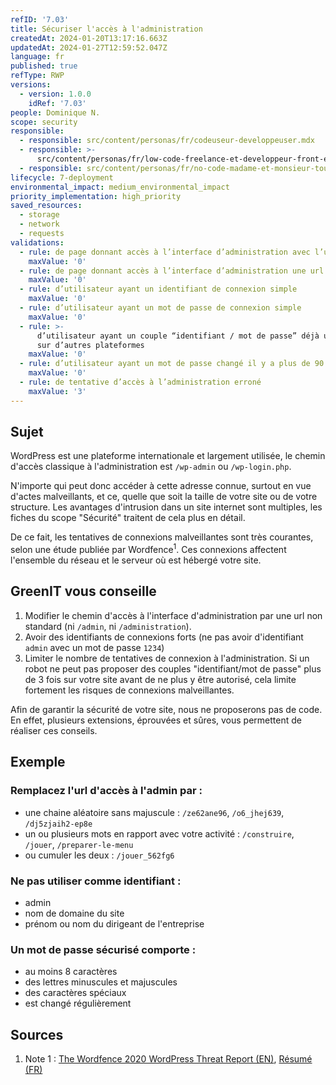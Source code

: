 ```yaml
---
refID: '7.03'
title: Sécuriser l'accès à l'administration
createdAt: 2024-01-20T13:17:16.663Z
updatedAt: 2024-01-27T12:59:52.047Z
language: fr
published: true
refType: RWP
versions:
  - version: 1.0.0
    idRef: '7.03'
people: Dominique N.
scope: security
responsible:
  - responsible: src/content/personas/fr/codeuseur-developpeuser.mdx
  - responsible: >-
      src/content/personas/fr/low-code-freelance-et-developpeur-front-end-d-agences.mdx
  - responsible: src/content/personas/fr/no-code-madame-et-monsieur-tout-le-monde.mdx
lifecycle: 7-deployment
environmental_impact: medium_environmental_impact
priority_implementation: high_priority
saved_resources:
  - storage
  - network
  - requests
validations:
  - rule: de page donnant accès à l’interface d’administration avec l’url classique
    maxValue: '0'
  - rule: de page donnant accès à l’interface d’administration une url simple
    maxValue: '0'
  - rule: d’utilisateur ayant un identifiant de connexion simple
    maxValue: '0'
  - rule: d’utilisateur ayant un mot de passe de connexion simple
    maxValue: '0'
  - rule: >-
      d’utilisateur ayant un couple “identifiant / mot de passe” déjà utilisé
      sur d’autres plateformes
    maxValue: '0'
  - rule: d’utilisateur ayant un mot de passe changé il y a plus de 90 jours
    maxValue: '0'
  - rule: de tentative d’accès à l’administration erroné
    maxValue: '3'
---
```


## Sujet

WordPress est une plateforme internationale et largement utilisée, le chemin d'accès classique à l'administration est `/wp-admin` ou `/wp-login.php`.

N'importe qui peut donc accéder à cette adresse connue, surtout en vue d'actes malveillants, et ce, quelle que soit la taille de votre site ou de votre structure. Les avantages d'intrusion dans un site internet sont multiples, les fiches du scope "Sécurité" traitent de cela plus en détail.

De ce fait, les tentatives de connexions malveillantes sont très courantes, selon une étude publiée par Wordfence<sup>1</sup>. Ces connexions affectent l'ensemble du réseau et le serveur où est hébergé votre site.

## GreenIT vous conseille

1. Modifier le chemin d'accès à l'interface d'administration par une url non standard (ni `/admin`, ni `/administration`).
2. Avoir des identifiants de connexions forts (ne pas avoir d'identifiant `admin` avec un mot de passe `1234`)
3. Limiter le nombre de tentatives de connexion à l'administration. Si un robot ne peut pas proposer des couples "identifiant/mot de passe" plus de 3 fois sur votre site avant de ne plus y être autorisé, cela limite fortement les risques de connexions malveillantes.

Afin de garantir la sécurité de votre site, nous ne proposerons pas de code.
En effet, plusieurs extensions, éprouvées et sûres, vous permettent de réaliser ces conseils.

## Exemple

### Remplacez l'url d'accès à l'admin par :

- une chaine aléatoire sans majuscule : `/ze62ane96`, `/o6_jhej639`, `/dj5zjaih2-ep8e`
- un ou plusieurs mots en rapport avec votre activité : `/construire`, `/jouer`, `/preparer-le-menu`
- ou cumuler les deux : `/jouer_562fg6`

### Ne pas utiliser comme identifiant :

- admin
- nom de domaine du site
- prénom ou nom du dirigeant de l'entreprise

### Un mot de passe sécurisé comporte :

- au moins 8 caractères
- des lettres minuscules et majuscules
- des caractères spéciaux
- est changé régulièrement

## Sources

1. Note 1 : [The Wordfence 2020 WordPress Threat Report (EN)](https://www.wordfence.com/blog/2021/01/the-wordfence-2020-wordpress-threat-report/), [Résumé (FR)](https://www.blogdumoderateur.com/wordpress-attaques-menaces-securite/)
